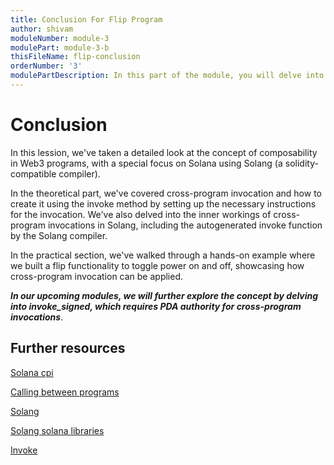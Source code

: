 ```yaml
---
title: Conclusion For Flip Program
author: shivam
moduleNumber: module-3
modulePart: module-3-b
thisFileName: flip-conclusion
orderNumber: '3'
modulePartDescription: In this part of the module, you will delve into code design and develop an actual flip program by utilizing cross-program invocation techniques in Solana using Solidity. The process begins with creating an interface in Solidity. Subsequently, you will write tests for it using `TypeScript` and proceed with building, deploying, and testing this flip program.
---
```



# Conclusion

In this lession, we've taken a detailed look at the concept of composability in Web3 programs, with a special focus on Solana using Solang (a solidity-compatible compiler).

In the theoretical part, we've covered cross-program invocation and how to create it using the invoke method by setting up the necessary instructions for the invocation. We've also delved into the inner workings of cross-program invocations in Solang, including the autogenerated invoke function by the Solang compiler.

In the practical section, we've walked through a hands-on example where we built a flip functionality to toggle power on and off, showcasing how cross-program invocation can be applied.

***In our upcoming modules, we will further explore the concept by delving into invoke_signed, which requires PDA authority for cross-program invocations***.

## Further resources

[Solana cpi](https://solanacookbook.com/core-concepts/cpi.html#facts)

[Calling between programs](https://docs.solana.com/developing/programming-model/calling-between-programs)

[Solang](https://solang.readthedocs.io/en/v0.3.2/)

[Solang solana libraries](https://github.com/hyperledger/solang/tree/main/solana-library)

[Invoke](https://docs.rs/solana-program/latest/solana_program/program/fn.invoke.html)



